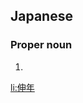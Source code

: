 ==Japanese==
{{ja-kanjitab|のぶ|とし}}

===Proper noun===
{{ja-pos|のぶとし|proper}}

# {{given name|male|lang=ja|sort=のぶとし}}

[[li:伸年]]